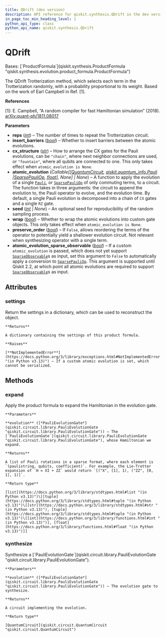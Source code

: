 ```yaml
---
title: QDrift (dev version)
description: API reference for qiskit.synthesis.QDrift in the dev version of qiskit
in_page_toc_min_heading_level: 1
python_api_type: class
python_api_name: qiskit.synthesis.QDrift
---
```


# QDrift

<Class id="qiskit.synthesis.QDrift" isDedicatedPage={true} github="https://github.com/Qiskit/qiskit/tree/stable/2.2/qiskit/synthesis/evolution/qdrift.py#L33-L133" signature="qiskit.synthesis.QDrift(reps=1, insert_barriers=False, cx_structure='chain', atomic_evolution=None, seed=None, wrap=False, preserve_order=True, *, atomic_evolution_sparse_observable=False)" modifiers="class">
  Bases: [`ProductFormula`](qiskit.synthesis.ProductFormula "qiskit.synthesis.evolution.product_formula.ProductFormula")

  The QDrift Trotterization method, which selects each term in the Trotterization randomly, with a probability proportional to its weight. Based on the work of Earl Campbell in Ref. \[1].

  **References**

  \[1]: E. Campbell, “A random compiler for fast Hamiltonian simulation” (2018). [arXiv:quant-ph/1811.08017](https://arxiv.org/abs/1811.08017)

  **Parameters**

  *   **reps** ([*int*](https://docs.python.org/3/library/functions.html#int "(in Python v3.13)")) – The number of times to repeat the Trotterization circuit.
  *   **insert\_barriers** ([*bool*](https://docs.python.org/3/library/functions.html#bool "(in Python v3.13)")) – Whether to insert barriers between the atomic evolutions.
  *   **cx\_structure** ([*str*](https://docs.python.org/3/library/stdtypes.html#str "(in Python v3.13)")) – How to arrange the CX gates for the Pauli evolutions, can be `"chain"`, where next neighbor connections are used, or `"fountain"`, where all qubits are connected to one. This only takes effect when `atomic_evolution is None`.
  *   **atomic\_evolution** (*Callable\[\[*[*QuantumCircuit*](qiskit.circuit.QuantumCircuit "qiskit.circuit.QuantumCircuit")*,* [*qiskit.quantum\_info.Pauli*](qiskit.quantum_info.Pauli "qiskit.quantum_info.Pauli")  *|*[*SparsePauliOp*](qiskit.quantum_info.SparsePauliOp "qiskit.quantum_info.SparsePauliOp")*,* [*float*](https://docs.python.org/3/library/functions.html#float "(in Python v3.13)")*], None] | None*) – A function to apply the evolution of a single [`Pauli`](qiskit.quantum_info.Pauli "qiskit.quantum_info.Pauli"), or [`SparsePauliOp`](qiskit.quantum_info.SparsePauliOp "qiskit.quantum_info.SparsePauliOp") of only commuting terms, to a circuit. The function takes in three arguments: the circuit to append the evolution to, the Pauli operator to evolve, and the evolution time. By default, a single Pauli evolution is decomposed into a chain of `CX` gates and a single `RZ` gate.
  *   **seed** ([*int*](https://docs.python.org/3/library/functions.html#int "(in Python v3.13)") *| None*) – An optional seed for reproducibility of the random sampling process.
  *   **wrap** ([*bool*](https://docs.python.org/3/library/functions.html#bool "(in Python v3.13)")) – Whether to wrap the atomic evolutions into custom gate objects. This only takes effect when `atomic_evolution is None`.
  *   **preserve\_order** ([*bool*](https://docs.python.org/3/library/functions.html#bool "(in Python v3.13)")) – If `False`, allows reordering the terms of the operator to potentially yield a shallower evolution circuit. Not relevant when synthesizing operator with a single term.
  *   **atomic\_evolution\_sparse\_observable** ([*bool*](https://docs.python.org/3/library/functions.html#bool "(in Python v3.13)")) – If a custom `atomic_evolution` is passed, which does not yet support [`SparseObservable`](qiskit.quantum_info.SparseObservable "qiskit.quantum_info.SparseObservable")s as input, set this argument to `False` to automatically apply a conversion to [`SparsePauliOp`](qiskit.quantum_info.SparsePauliOp "qiskit.quantum_info.SparsePauliOp"). This argument is supported until Qiskit 2.2, at which point all atomic evolutions are required to support [`SparseObservable`](qiskit.quantum_info.SparseObservable "qiskit.quantum_info.SparseObservable")s as input.

  ## Attributes

  ### settings

  <Attribute id="qiskit.synthesis.QDrift.settings">
    Return the settings in a dictionary, which can be used to reconstruct the object.

    **Returns**

    A dictionary containing the settings of this product formula.

    **Raises**

    [**NotImplementedError**](https://docs.python.org/3/library/exceptions.html#NotImplementedError "(in Python v3.13)") – If a custom atomic evolution is set, which cannot be serialized.
  </Attribute>

  ## Methods

  ### expand

  <Function id="qiskit.synthesis.QDrift.expand" github="https://github.com/Qiskit/qiskit/tree/stable/2.2/qiskit/synthesis/evolution/qdrift.py#L97-L133" signature="expand(evolution)">
    Apply the product formula to expand the Hamiltonian in the evolution gate.

    **Parameters**

    **evolution** ([*PauliEvolutionGate*](qiskit.circuit.library.PauliEvolutionGate "qiskit.circuit.library.PauliEvolutionGate")) – The [`PauliEvolutionGate`](qiskit.circuit.library.PauliEvolutionGate "qiskit.circuit.library.PauliEvolutionGate"), whose Hamiltonian we expand.

    **Returns**

    A list of Pauli rotations in a sparse format, where each element is `(paulistring, qubits, coefficient)`. For example, the Lie-Trotter expansion of `H = XI + ZZ` would return `[("X", [1], 1), ("ZZ", [0, 1], 1)]`.

    **Return type**

    [list](https://docs.python.org/3/library/stdtypes.html#list "(in Python v3.13)")\[[tuple](https://docs.python.org/3/library/stdtypes.html#tuple "(in Python v3.13)")\[[str](https://docs.python.org/3/library/stdtypes.html#str "(in Python v3.13)"), [tuple](https://docs.python.org/3/library/stdtypes.html#tuple "(in Python v3.13)")\[[int](https://docs.python.org/3/library/functions.html#int "(in Python v3.13)")], [float](https://docs.python.org/3/library/functions.html#float "(in Python v3.13)")]]
  </Function>

  ### synthesize

  <Function id="qiskit.synthesis.QDrift.synthesize" github="https://github.com/Qiskit/qiskit/tree/stable/2.2/qiskit/synthesis/evolution/product_formula.py#L128-L150" signature="synthesize(evolution)">
    Synthesize a [`PauliEvolutionGate`](qiskit.circuit.library.PauliEvolutionGate "qiskit.circuit.library.PauliEvolutionGate").

    **Parameters**

    **evolution** ([*PauliEvolutionGate*](qiskit.circuit.library.PauliEvolutionGate "qiskit.circuit.library.PauliEvolutionGate")) – The evolution gate to synthesize.

    **Returns**

    A circuit implementing the evolution.

    **Return type**

    [QuantumCircuit](qiskit.circuit.QuantumCircuit "qiskit.circuit.QuantumCircuit")
  </Function>
</Class>


